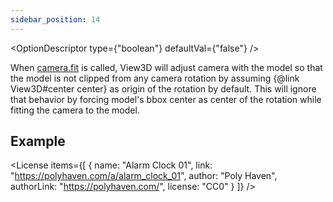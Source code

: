 ```yaml
---
sidebar_position: 14
---
```



<OptionDescriptor type={"boolean"} defaultVal={"false"} />

When [camera.fit](/docs/api/Camera#fit) is called, View3D will adjust camera with the model so that the model is not clipped from any camera rotation by assuming {@link View3D#center center} as origin of the rotation by default.
This will ignore that behavior by forcing model's bbox center as center of the rotation while fitting the camera to the model.

## Example

<div className="columns">
  <div className="column is-6">
    <View3D
      src="/egjs-view3d/model/draco/alarm.glb"
      center={[0.03, 0, 0]}
      ignoreCenterOnFit={false}
      showExampleCode />
  </div>
  <div className="column is-6">
    <View3D
      src="/egjs-view3d/model/draco/alarm.glb"
      center={[0.03, 0, 0]}
      ignoreCenterOnFit={true}
      showExampleCode />
  </div>
</div>

<License items={[
  {
    name: "Alarm Clock 01",
    link: "https://polyhaven.com/a/alarm_clock_01",
    author: "Poly Haven",
    authorLink: "https://polyhaven.com/",
    license: "CC0"
  }
]} />
